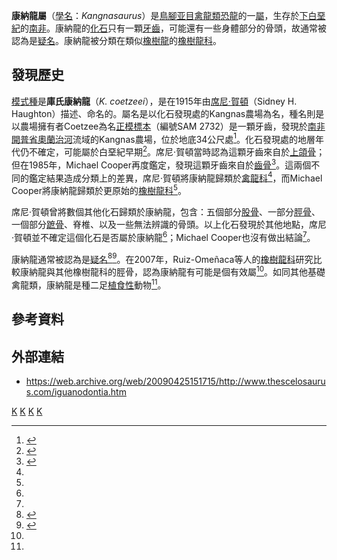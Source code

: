 {{Automatic Taxobox
| taxon = Kangnasaurus
| status = Fossil
| fossil_range = {{fossil_range|下白堊紀}}
| image = 
| image_caption = 
| authority = [[席尼·賀頓|Haughton]], 1915
| type_species = '''庫氏康納龍<br>''Kangnasaurus coetzeei'''''
| type_species_authority = Haughton, 1915
}}

'''康納龍屬'''（[[學名|學名]]：''Kangnasaurus''）是[[鳥腳亚目|鳥腳亚目]][[禽龍類|禽龍類]][[恐龍|恐龍]]的一[[屬|屬]]，生存於[[下白堊紀|下白堊紀]]的[[南非|南非]]。康納龍的[[化石|化石]]只有一顆[[牙齒|牙齒]]，可能還有一些身體部分的骨頭，故通常被認為是[[疑名|疑名]]。康納龍被分類在類似[[橡樹龍|橡樹龍]]的[[橡樹龍科|橡樹龍科]]。

==發現歷史==
[[模式種|模式種]]是'''庫氏康納龍'''（''K. coetzeei''），是在1915年由[[席尼·賀頓|席尼·賀頓]]（Sidney H. Haughton）描述、命名的。屬名是以化石發現處的Kangnas農場為名，種名則是以農場擁有者Coetzee為名[[正模標本|正模標本]]（編號SAM 2732）是一顆牙齒，發現於[[南非|南非]][[開普省|開普省]][[奧蘭治河|奧蘭治河]]流域的Kangnas農場，位於地底34公尺處<ref name=SHH15>{{cite journal |last=Haughton |first=Sidney H. |year=1915 |title=On some dinosaur remains from Bushmanland |journal=Transactions of the Royal Society of South Africa |volume=5 |pages=259-264 |doi=10.1080/00359191509519723 }}</ref>。化石發現處的地層年代仍不確定，可能屬於白堊紀早期<ref name=RSG07>{{cite book |last=Ruiz-Omeñaca |first=José Ignacio |coauthors=Pereda Suberbiola, Xavier; and Galton, Peter M. |year=2007 |chapter=''Callovosaurus leedsi'', the earliest dryosaurid dinosaur (Ornithischia: Euornithopoda) from the Middle Jurassic of England |editor=Carpenter, Kenneth (ed.) |title=Horns and Beaks: Ceratopsian and Ornithopod Dinosaurs |publisher=Indiana University Press |location=Bloomington and Indianapolis |pages=3–16 |isbn=0-253-34817-X}}</ref>。席尼·賀頓當時認為這顆牙齒來自於[[上頜骨|上頜骨]]；但在1985年，Michael Cooper再度鑑定，發現這顆牙齒來自於[[齒骨|齒骨]]<ref name=MRC85>{{cite journal |last=Cooper |first=Michael R. |year=1985 |title=A revision of the ornithischian dinosaur ''Kangnasaurus coetzeei'' Haughton, with a classification of the Ornithischia |journal=Annals of the South African Museum |volume=95 |issue=8 |pages=281-317}}</ref>。這兩個不同的鑑定結果造成分類上的差異，席尼·賀頓將康納龍歸類於[[禽龍科|禽龍科]]<ref name=SHH15/>，而Michael Cooper將康納龍歸類於更原始的[[橡樹龍科|橡樹龍科]]<ref name=MRC85/>。

席尼·賀頓曾將數個其他化石歸類於康納龍，包含：五個部分[[股骨|股骨]]、一部分[[脛骨|脛骨]]、一個部分[[蹠骨|蹠骨]]、脊椎、以及一些無法辨識的骨頭。以上化石發現於其他地點，席尼·賀頓並不確定這個化石是否屬於康納龍<ref name=SHH15/>；Michael Cooper也沒有做出結論<ref name=MRC85/>。

康納龍通常被認為是[[疑名|疑名]]<ref name=SN90>{{cite book |last=Sues |first=Hans-Dieter |coauthors=and Norman, David B. |editor= Weishampel, David B.; Dodson, Peter; and Osmólska, Halszka (eds.)|title=The Dinosauria |edition=1st |year=1990 |publisher=University of California Press |location=Berkeley |isbn=0-520-06727-4 |pages=498–509 |chapter=Hypsilophodontidae, ''Tenontosaurus'', Dryosauridae}}</ref><ref name=DBN04>{{cite book |last= Norman|first=David B. |editor= Weishampel, D.B.; Dodson, P.; and Osmólska, H. (eds.)|title=The Dinosauria |url= https://archive.org/details/dinosauriandedit00weis|edition=2nd |year= 2004|publisher=University of California Press |location=Berkeley |isbn=0-520-24209-2 |pages=[https://archive.org/details/dinosauriandedit00weis/page/413 413]–437 |chapter=Basal Iguanodontia}}</ref>。在2007年，Ruiz-Omeñaca等人的[[橡樹龍科|橡樹龍科]]研究比較康納龍與其他橡樹龍科的脛骨，認為康納龍有可能是個有效屬<ref name=RSG07/>。如同其他基礎禽龍類，康納龍是種二足[[植食性|植食性]]動物<ref name=DBN04/>。

==參考資料==
{{reflist}}

==外部連結==
* https://web.archive.org/web/20090425151715/http://www.thescelosaurus.com/iguanodontia.htm

{{Ornithopoda|O.}}
{{Taxonbar|from=Q633747}}

[[Category:禽龍類|K]]
[[Category:下白堊紀恐龍|K]]
[[Category:非洲恐龍|K]]
[[Category:可疑的恐龍|K]]